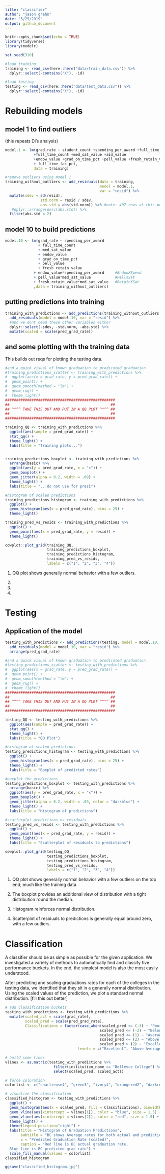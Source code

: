 ```yaml
---
title: "classifier"
author: "jason grahn"
date: "5/25/2019"
output: github_document
---
```


```r
knitr::opts_chunk$set(echo = TRUE)
library(tidyverse)
library(modelr)

set.seed(310)
```

```r
#load training
training <- read_csv(here::here("data/train_data.csv")) %>% 
  dplyr::select(-contains("X"), -id)

#load testing
testing <- read_csv(here::here("data/test_data.csv")) %>% 
  dplyr::select(-contains("X"), -id) 
```

# Rebuilding models 

## model 1 to find outliers

(this repeats Di's analysis)
```r
model.1 <- lm(grad_rate ~ student_count +spending_per_award +full_time_pct
             +full_time_count +med_sat_value +aid_value
             +endow_value +grad_on_time_pct +pell_value +fresh_retain_value
             + full_time_fac_pct,
             data = training)

#remove outliers using model 1
training_without_outliers <- add_residuals(data = training,
                                           model = model.1,
                                           var = "resid") %>% 
  mutate(sdev = sd(resid),
                std.norm = resid / sdev,
                abs.std = abs(std.norm)) %>% #note: 407 rows at this point
   #dplyr::arrange(desc(abs.std)) %>% 
  filter(abs.std < 2)
```

## model 10 to build predictions

```r
model.10 <- lm(grad_rate ~ spending_per_award 
               + full_time_count
               + med_sat_value
               + endow_value
               + grad_on_time_pct
               + pell_value
               + fresh_retain_value
             + endow_value*spending_per_award     #EndowXSpend
             + pell_value*med_sat_value           #PellXSat
             + fresh_retain_value*med_sat_value   #RetainXSat
             ,data = training_without_outliers)
```

## putting predictions into training

```r
training_with_predictions <- add_predictions(training_without_outliers, model.10, var = "pred_grad_rate") %>% 
  add_residuals(model = model.10, var = "resid") %>% 
  #and we dont need these other variables either
  dplyr::select(-sdev, -std.norm, -abs.std) %>% 
  mutate(scaled = scale(pred_grad_rate))
```

## and some plotting with the training data 

This builds out reqs for plotting the testing data. 

```r
#and a quick visual of known graduation to predicuted graduation
#training_predictions_scatter <- training_with_predictions %>% 
#  ggplot(aes(x = grad_rate, y = pred_grad_rate)) +
#  geom_point() + 
#  geom_smooth(method = "lm") + 
#  geom_rug() +
#  theme_light()
##################################################
##                                              ##
## ^^^^ TAKE THIS OUT AND PUT IN A QQ PLOT ^^^^ ##
##                                              ##
##################################################

training_QQ <- training_with_predictions %>% 
  ggplot(aes(sample = pred_grad_rate)) +
  stat_qq() +
  theme_light() +
  labs(title = "Training plots...")


training_predictions_boxplot <- training_with_predictions %>% 
  arrange(basic) %>% 
  ggplot(aes(y = pred_grad_rate, x = "x")) +
  geom_boxplot() + 
  geom_jitter(alpha = 0.2, width = .09) +
  theme_light() +
  labs(title = "...do not use for presi")

#histogram of scaled predictions
training_predictions_histogram <- training_with_predictions %>% 
  ggplot() +
  geom_histogram(aes(x = pred_grad_rate), bins = 25) +
  theme_light() 

training_pred_vs_resids <- training_with_predictions %>% 
  ggplot() +
  geom_point(aes(x = pred_grad_rate, y = resid)) +
  theme_light() 

cowplot::plot_grid(training_QQ, 
                   training_predictions_boxplot, 
                   training_predictions_histogram,
                   training_pred_vs_resids,
                   labels = c("1", "2", "3", "4"))
```

1. QQ plot shows generally normal behavior with a few outliers.

2.

3. 

4. 

# Testing

## Application of the model

```r
testing_with_predictions <- add_predictions(testing, model = model.10, var = "pred_grad_rate") %>% 
  add_residuals(model = model.10, var = "resid") %>% 
  arrange(pred_grad_rate)
```


```r
#and a quick visual of known graduation to predicuted graduation
#testing_predictions_scatter <- testing_with_predictions %>% 
#  ggplot(aes(x = grad_rate, y = pred_grad_rate)) +
#  geom_point() + 
#  geom_smooth(method = "lm") + 
#  geom_rug() +
#  theme_light()
##################################################
##                                              ##
## ^^^^ TAKE THIS OUT AND PUT IN A QQ PLOT ^^^^ ##
##                                              ##
##################################################

testing_QQ <- testing_with_predictions %>% 
  ggplot(aes(sample = pred_grad_rate)) +
  stat_qq() +
  theme_light() +
  labs(title = "QQ Plot")

#histogram of scaled predictions
testing_predictions_histogram <- testing_with_predictions %>% 
  ggplot() +
  geom_histogram(aes(x = pred_grad_rate), bins = 25) +
  theme_light() +
  labs(title = "Boxplot of predicted rates")

#boxplot the predictions
testing_predictions_boxplot <- testing_with_predictions %>% 
  arrange(basic) %>% 
  ggplot(aes(y = pred_grad_rate, x = "x")) +
  geom_boxplot() + 
  geom_jitter(alpha = 0.2, width = .09, color = "darkblue") +
  theme_light() +
  labs(title = "Histogram of predictions")

#scatterplot predictions vs residuals
testing_pred_vs_resids <- testing_with_predictions %>% 
  ggplot() +
  geom_point(aes(x = pred_grad_rate, y = resid)) +
  theme_light() +
  labs(title = "Scatterplot of residuals to predictions")

cowplot::plot_grid(testing_QQ, 
                   testing_predictions_boxplot, 
                   testing_predictions_histogram, 
                   testing_pred_vs_resids,
                   labels = c("1", "2", "3", "4"))
```

1. QQ plot shows generally normal behavior with a few outliers on the top end; much like the training data. 

2. The boxplot provides an additional view of distribution with a tight distribution round the median. 

3. Histogram reinforces normal distribution. 

4. Scatterplot of residuals to predictions is generally equal around zero, with a few outliers. 

# Classification

A classifier should be as simple as possible for the given application. We investigated a variety of methods to automatically find and classify five performance buckets. In the end, the simplest model is also the most easily understood. 

After predicting and scaling graduations rates for each of the colleges in the testing data, we identified that they sit in a generally normal distribution. Using the scaled values of the prediction, we plot a standard normal distribution. [fill this out better]

```r
# add classification buckets
testing_with_predictions <- testing_with_predictions %>% 
  mutate(scaled_act = scale(grad_rate), 
         scaled_pred = scale(pred_grad_rate),
         Classifications = factor(case_when(scaled_pred <= (-3) ~ "Poor",
                                           scaled_pred <= (-2) ~ "Below Average",
                                           scaled_pred <= (1) ~ "Average",
                                           scaled_pred <= (2) ~ "Above Average",
                                           scaled_pred > (2) ~ "Excellent"),
                                 levels = c("Excellent", "Above Average", "Average", "Below Average", "Poor"))) 

# build some lines
vlines <- as.matrix(testing_with_predictions %>% 
                      filter(institution_name == "Bellevue College") %>% 
                      select(scaled_pred, scaled_act))

# force coloration
colorlist <- c("chartreuse4", "green3", "ivory4", "orangered2", "darkred")

# visualize the classification
classified_histogram <- testing_with_predictions %>% 
  ggplot() +
  geom_histogram(aes(x = scaled_pred, fill = Classifications), binwidth = .15) +
  geom_vline(aes(xintercept = vlines[1]), color = "blue", size = 1.5) +
  geom_vline(aes(xintercept = vlines[2]), color = "red", size = 1.5) +
  theme_light() +
  theme(legend.position="right") +
  labs(title = "Histogram of Graduation Predictions",
       subtitle = "BC shows Average rates for both actual and prediction",
       x = "Predicted Graduation Rate (scaled)",
       caption = "Red line is BC actual graduation rate,
  Blue line is BC predicted grad rate") +
  scale_fill_manual(values = colorlist)
classified_histogram

ggsave("classified_histogram.jpg")
```



